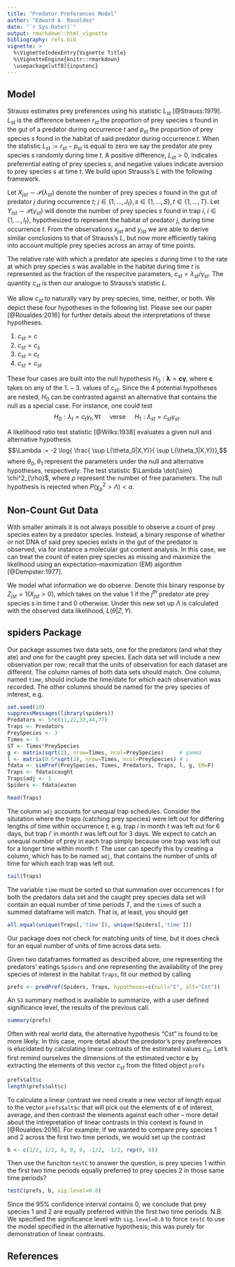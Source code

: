 ```yaml
---
title: "Predator Preferences Model"
author: "Edward A. Roualdes"
date: "`r Sys.Date()`"
output: rmarkdown::html_vignette
bibliography: refs.bib
vignette: >
  %\VignetteIndexEntry{Vignette Title}
  %\VignetteEngine{knitr::rmarkdown}
  \usepackage[utf8]{inputenc}
---
```


## Model

Strauss estimates prey preferences using his statistic $L_{st}$ [@Strauss:1979].  $L_{st}$ is the difference between $r_{st}$ the proportion of prey species $s$ found in the gut of a predator during occurrence $t$ and $p_{st}$ the proportion of prey species $s$ found in the habitat of said predator during occurrence $t$.  When the statistic $L_{st} := r_{st} - p_{st}$ is equal to zero we say the predator ate prey species $s$ randomly during time $t$.  A positive difference, $L_{st} > 0$, indicates preferential eating of prey species $s$, and negative values indicate aversion to prey species $s$ at time $t$.  We build upon Strauss's $L$ with the following framework.

Let $X_{jst} \sim \mathcal{P}(\lambda_{st})$ denote the number of prey species $s$ found in the gut of predator $j$ during occurrence $t$; $j \in \{1, \ldots, J_t\}, s \in \{1, \ldots, S\}, t \in \{1, \ldots, T\}$.  Let $Y_{ist} \sim \mathcal{P}(\gamma_{st})$ will denote the number of prey species $s$ found in trap $i$, $i \in \{1, \ldots, I_t \}$, hypothesized to represent the habitat of predator $j$, during time occurrence $t$.  From the observations $x_{jst}$ and $y_{ist}$ we are able to derive similar conclusions to that of Strauss's $L$, but now more efficiently taking into account multiple prey species across an array of time points.  

The relative rate with which a predator ate species $s$ during time $t$ to the rate at which prey species $s$ was available in the habitat during time $t$ is represented as the fraction of the respecitve parameters, $c_{st} = \lambda_{st} / \gamma_{st}$.  The quantity $c_{st}$ is then our analogue to Strauss's statistic $L$.  

We allow $c_{st}$ to naturally vary by prey species, time, neither, or both.  We depict these four hypotheses in the following list.  Please see our paper [@Roualdes:2016] for further details about the interpretations of these hypotheses.

1. $c_{st} = c$
2. $c_{st} = c_s$
3. $c_{st} = c_t$
4. $c_{st} = c_{st}$

These four cases are built into the null hypothesis $H_0: \boldsymbol{\lambda} = \boldsymbol{c} \boldsymbol{\gamma}$, where $\boldsymbol{c}$ takes on any of the $1. - 3.$ values of $c_{st}$.  Since the $4$ potential hypotheses are nested, $H_0$ can be contrasted against an alternative that contains the null as a special case.  For instance, one could test $$H_0: \lambda_t = c_t \gamma_t, \forall t \quad \text{ verse } \quad H_1: \lambda_{st} = c_{st} \gamma_{st}.$$

A likelihood ratio test statistic [@Wilks:1938] evaluates a given null and alternative hypothesis $$\Lambda := -2 \log{ \frac{ \sup L(\theta_0|X,Y)}{ \sup L(\theta_1|X,Y)}},$$ where $\theta_0, \theta_1$ represent the parameters under the null and alternative hypotheses, respectively.  The test statistic $\Lambda \dot{\sim} \chi^2_{\rho}$, where $\rho$ represent the number of free parameters.  The null hypothesis is rejected when $P(\chi^2_{\rho} > \Lambda) < \alpha$.

## Non-Count Gut Data

With smaller animals it is not always possible to observe a count of prey species eaten by a predator species.  Instead, a binary response of whether or not DNA of said prey species exists in the gut of the predator is observed, via for instance a molecular gut content analysis.  In this case, we can treat the count of eaten prey species as missing and maximize the likelihood using an expectation-maximization (EM) algorithm [@Dempster:1977].  

We model what information we do observe.  Denote this binary response by $Z_{jst} = 1(X_{jst} > 0)$, which takes on the value $1$ if the $j^{th}$ predator ate prey species $s$ in time $t$ and $0$ otherwise.  Under this new set up $\Lambda$ is calculated with the observed data likelihood, $L(\theta|Z,Y)$.

## spiders Package

Our package assumes two data sets, one for the predators (and what they ate) and one for the caught prey species.  Each data set will include a new observation per row; recall that the units of observation for each dataset are different.  The column names of both data sets should match.  One column, named `time`, should include the time/date for which each observation was recorded.  The other columns should be named for the prey species of interest, e.g.

```r
set.seed(10)
suppressMessages(library(spiders))
Predators <- 5*c(11,22,33,44,77)
Traps <- Predators
PreySpecies <- 3
Times <- 5
ST <- Times*PreySpecies
g <- matrix(sqrt(2), nrow=Times, ncol=PreySpecies)     # gamma
l <- matrix(0.5*sqrt(2), nrow=Times, ncol=PreySpecies) # c
fdata <- simPref(PreySpecies, Times, Predators, Traps, l, g, EM=F)
Traps <- fdata$caught
Traps$adj <- 1
Spiders <- fdata$eaten
```

```r
head(Traps)
```

The column `adj` accounts for unequal trap schedules.  Consider the situtation where the traps (catching prey species) were left out for differing lengths of time within occurrence $t$, e.g.\ trap $i$ in month $t$ was left out for $6$ days, but trap $i'$ in month $t$ was left out for $3$ days.  We expect to catch an unequal number of prey in each trap simply because one trap was left out for a longer time within month $t$.  The user can specify this by creating a column, which has to be named `adj`, that contains the number of units of time for which each trap was left out.

```r
tail(Traps)
```

The variable `time` must be sorted so that summation over occurrences $t$ for both the predators data set and the caught prey species data set will contain an equal number of time periods $T$, and the `time`s of such a summed dataframe will match.  That is, at least, you should get

```r
all.equal(unique(Traps[,'time']), unique(Spiders[,'time']))
```

Our package does not check for matching units of time, but it does check for an equal number of units of time across data sets.

Given two dataframes formatted as described above, one representing the predators' eatings `Spiders` and one representing the availability of the prey species of interest in the habitat `Traps`, fit our method by calling

```r
prefs <- predPref(Spiders, Traps, hypotheses=c(null="C", alt="Cst"))
```

An `S3` summary method is available to summarize, with a user defined significance level, the results of the previous call.

```r
summary(prefs)
```

Often with real world data, the alternative hypothesis "Cst" is found to be more likely.  In this case, more detail about the predator's prey preferences is elucidated by calculating linear contrasts of the estimated values $c_{st}$.  Let's first remind ourselves the dimensions of the estimated vector $\mathbf{c}$ by extracting the elements of this vector $c_{st}$ from the fitted object `prefs`

```r
prefs$alt$c
length(prefs$alt$c)
```

To calculate a linear contrast we need create a new vector of length equal to the vector `prefs$alt$c` that will pick out the elements of $\mathbf{c}$ of interest, average, and then contrast the elements against each other -- more detail about the intrepretation of linear contrasts in this context is found in [@Roualdes:2016].  For example, if we wanted to compare prey species $1$ and $2$ across the first two time periods, we would set up the contrast

```r
b <- c(1/2, 1/2, 0, 0, 0, -1/2, -1/2, rep(0, 8))
```

Then use the funciton `testC` to answer the question, is prey species $1$ within the first two time periods equally preferred to prey species $2$ in those same time periods?

```r
testC(prefs, b, sig.level=0.8)
```

Since the $95$\% confidence interval contains $0$, we conclude that prey species $1$ and $2$ are equally preferred within the first two time periods.  N.B. We specified the significance level with `sig.level=0.8` to force `testC` to use the model specified in the alternative hypothesis; this was purely for demonstration of linear contrasts.

## References
